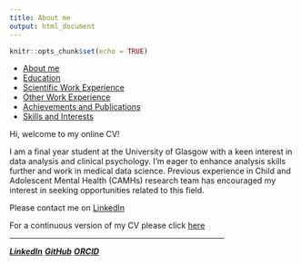 ```yaml
---
title: About me
output: html_document
---
```


```r
knitr::opts_chunk$set(echo = TRUE)
```

<div class=nav>
  <ul>
    <li><a href="index.html">About me</a></li>
    <li><a href="Education.html">Education</a></li>
    <li><a href="Science-and-Technology-Work-Experience.html">Scientific Work Experience</a></li>
    <li><a href="Other-Work-Experience.html">Other Work Experience</a></li>
    <li><a href="Achievements---Publications.html">Achievements and Publications</a></li>
    <li><a href="Skills-and-Interests.html">Skills and Interests</a></li>
  </ul>
</div>

<div class=main>
Hi, welcome to my online CV! 

I am a final year student at the University of Glasgow with a keen interest in data analysis and clinical psychology. I'm eager to enhance analysis skills further and work in medical data science. Previous experience in Child and Adolescent Mental Health (CAMHs) research team has encouraged my interest in seeking opportunities related to this field.

Please contact me on [LinkedIn](https://www.linkedin.com/in/rifah-abdullah-60b239151/)

For a continuous version of my CV please click [here](https://r-abdullah.github.io/SinglepageCV/)
</div>

<div class=footer>
  <hr width="75%" align="center">
    <p>
      <a href="https://www.linkedin.com/in/rifah-abdullah-60b239151/"><b><i>LinkedIn</i></b></a>
      <a href="https://github.com/r-abdullah"><b><i>GitHub</i></b></a>
      <a href="https://orcid.org/0000-0001-8966-2171"><b><i>ORCID</i></b></a>
    </p>
</div>